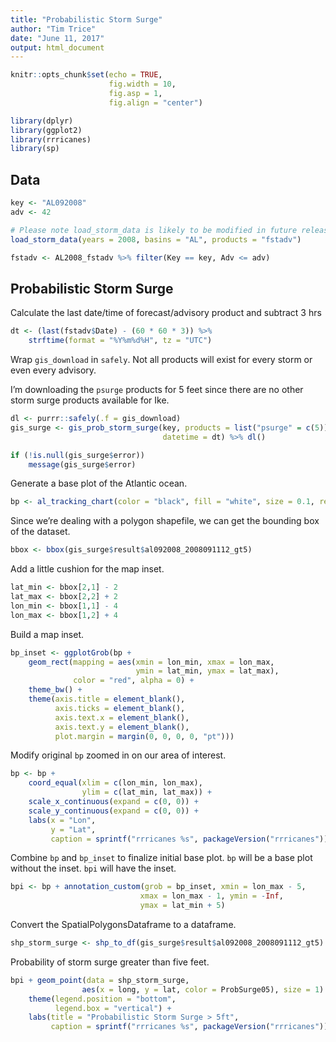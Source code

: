 ```yaml
---
title: "Probabilistic Storm Surge"
author: "Tim Trice"
date: "June 11, 2017"
output: html_document
---
```


```r
knitr::opts_chunk$set(echo = TRUE, 
                      fig.width = 10, 
                      fig.asp = 1, 
                      fig.align = "center")
```

```r
library(dplyr)
library(ggplot2)
library(rrricanes)
library(sp)
```

## Data

```r
key <- "AL092008"
adv <- 42
```

```r
# Please note load_storm_data is likely to be modified in future releases. 
load_storm_data(years = 2008, basins = "AL", products = "fstadv")
```

```r
fstadv <- AL2008_fstadv %>% filter(Key == key, Adv <= adv)
```

## Probabilistic Storm Surge

Calculate the last date/time of forecast/advisory product and subtract 3 hrs

```r
dt <- (last(fstadv$Date) - (60 * 60 * 3)) %>% 
    strftime(format = "%Y%m%d%H", tz = "UTC")
```

Wrap `gis_download` in `safely`. Not all products will exist for every storm or even every advisory. 

I'm downloading the `psurge` products for 5 feet since there are no other storm surge products available for Ike.

```r
dl <- purrr::safely(.f = gis_download)
gis_surge <- gis_prob_storm_surge(key, products = list("psurge" = c(5)), 
                                  datetime = dt) %>% dl()

if (!is.null(gis_surge$error))
    message(gis_surge$error)
```

Generate a base plot of the Atlantic ocean.

```r
bp <- al_tracking_chart(color = "black", fill = "white", size = 0.1, res = 50)
```

Since we're dealing with a polygon shapefile, we can get the bounding box of the dataset.

```r
bbox <- bbox(gis_surge$result$al092008_2008091112_gt5)
```

Add a little cushion for the map inset.

```r
lat_min <- bbox[2,1] - 2
lat_max <- bbox[2,2] + 2
lon_min <- bbox[1,1] - 4
lon_max <- bbox[1,2] + 4
```

Build a map inset.

```r
bp_inset <- ggplotGrob(bp +
    geom_rect(mapping = aes(xmin = lon_min, xmax = lon_max,
                            ymin = lat_min, ymax = lat_max),
              color = "red", alpha = 0) +
    theme_bw() +
    theme(axis.title = element_blank(),
          axis.ticks = element_blank(),
          axis.text.x = element_blank(),
          axis.text.y = element_blank(),
          plot.margin = margin(0, 0, 0, 0, "pt")))
```

Modify original `bp` zoomed in on our area of interest.

```r
bp <- bp +
    coord_equal(xlim = c(lon_min, lon_max),
                ylim = c(lat_min, lat_max)) +
    scale_x_continuous(expand = c(0, 0)) +
    scale_y_continuous(expand = c(0, 0)) +
    labs(x = "Lon",
         y = "Lat",
         caption = sprintf("rrricanes %s", packageVersion("rrricanes")))
```

Combine `bp` and `bp_inset` to finalize initial base plot. `bp` will be a base plot without the inset. `bpi` will have the inset.

```r
bpi <- bp + annotation_custom(grob = bp_inset, xmin = lon_max - 5,
                             xmax = lon_max - 1, ymin = -Inf,
                             ymax = lat_min + 5)
```

Convert the SpatialPolygonsDataframe to a dataframe.

```r
shp_storm_surge <- shp_to_df(gis_surge$result$al092008_2008091112_gt5) 
```

Probability of storm surge greater than five feet.

```r
bpi + geom_point(data = shp_storm_surge, 
                aes(x = long, y = lat, color = ProbSurge05), size = 1) + 
    theme(legend.position = "bottom", 
          legend.box = "vertical") +
    labs(title = "Probabilistic Storm Surge > 5ft", 
         caption = sprintf("rrricanes %s", packageVersion("rrricanes")))
```
